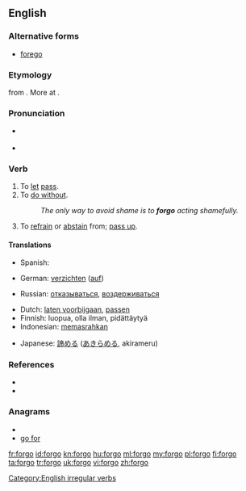 ==English==

===Alternative forms===
* [[forego]]

===Etymology===
{{etyl|enm}} {{term|forgon|forgon|to go by, pass up|lang=enm}} from {{etyl|ang}} {{term|forgan|forgān|to go away, forgo|lang=ang}}. More at {{prefix|for|go}}.

===Pronunciation===
* {{a|UK}} {{IPA|/fɔːˈɡəʊ/}}
* {{a|US}} {{IPA|/ˈfɔɻ.ɡoʊ/|/fɔɻˈɡoʊ/}}

===Verb===
{{en-verb|forgoes|forgoing|forwent|forgone}}

# To [[let]] [[pass]].
# To [[do without]].
#: ''The only way to avoid shame is to '''forgo''' acting shamefully.''
# To [[refrain]] or [[abstain]] from; [[pass up]].

====Translations====
{{trans-top|to let pass}}
* Spanish: {{t|es|pasar por alto}}
{{trans-mid}}
{{trans-bottom}}

{{trans-top|To do without}}
* German: [[verzichten]] ([[auf]])
{{trans-mid}}
* Russian: [[отказываться]], [[воздерживаться]]
{{trans-bottom}}

{{checktrans-top}}
* Dutch: [[laten voorbijgaan]], [[passen]]
* Finnish: luopua, olla ilman, pidättäytyä
* Indonesian: [[pasrah|memasrahkan]]
{{trans-mid}}
* Japanese: [[諦める]] ([[あきらめる]], akirameru)
{{trans-bottom}}

===References===
* {{R:Century 1911}}
* {{R:Webster 1913}}

===Anagrams===
* {{alphagram|fgoor}}
* [[go for#English|go for]]

[[Category:English irregular verbs]]

[[fr:forgo]]
[[id:forgo]]
[[kn:forgo]]
[[hu:forgo]]
[[ml:forgo]]
[[my:forgo]]
[[pl:forgo]]
[[fi:forgo]]
[[ta:forgo]]
[[tr:forgo]]
[[uk:forgo]]
[[vi:forgo]]
[[zh:forgo]]